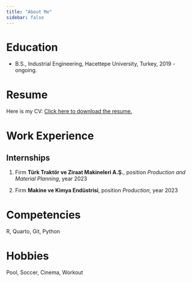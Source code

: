 ```yaml
---
title: "About Me"
sidebar: false
---
```


# Education

-   B.S., Industrial Engineering, Hacettepe University, Turkey, 2019 - ongoing.

# Resume

Here is my CV: [Click here to download the resume.](resume.pdf)

# Work Experience

## Internships

1.  Firm **Türk Traktör ve Ziraat Makineleri A.Ş.**, position *Production and Material Planning*, year 2023

2.  Firm **Makine ve Kimya Endüstrisi**, position *Production*, year 2023

# Competencies

R, Quarto, Git, Python

# Hobbies

Pool, Soccer, Cinema, Workout
